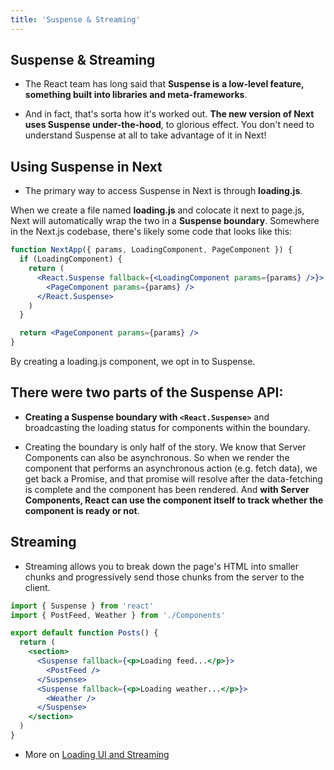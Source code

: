```yaml
---
title: 'Suspense & Streaming'
---
```


## Suspense & Streaming

- The React team has long said that **Suspense is a low-level feature, something built into libraries and meta-frameworks**.

- And in fact, that's sorta how it's worked out. **The new version of Next uses Suspense under-the-hood**, to glorious effect. You don't need to understand Suspense at all to take advantage of it in Next!

## Using Suspense in Next

- The primary way to access Suspense in Next is through **loading.js**.

When we create a file named **loading.js** and colocate it next to page.js, Next will automatically wrap the two in a **Suspense boundary**. Somewhere in the Next.js codebase, there's likely some code that looks like this:

```jsx
function NextApp({ params, LoadingComponent, PageComponent }) {
  if (LoadingComponent) {
    return (
      <React.Suspense fallback={<LoadingComponent params={params} />}>
        <PageComponent params={params} />
      </React.Suspense>
    )
  }

  return <PageComponent params={params} />
}
```

By creating a loading.js component, we opt in to Suspense.

## There were two parts of the Suspense API:

- **Creating a Suspense boundary with `<React.Suspense>`** and broadcasting the loading status for components within the boundary.

- Creating the boundary is only half of the story. We know that Server Components can also be asynchronous. So when we render the component that performs an asynchronous action (e.g. fetch data), we get back a Promise, and that promise will resolve after the data-fetching is complete and the component has been rendered. And **with Server Components, React can use the component itself to track whether the component is ready or not**.

## Streaming

- Streaming allows you to break down the page's HTML into smaller chunks and progressively send those chunks from the server to the client.

```jsx
import { Suspense } from 'react'
import { PostFeed, Weather } from './Components'

export default function Posts() {
  return (
    <section>
      <Suspense fallback={<p>Loading feed...</p>}>
        <PostFeed />
      </Suspense>
      <Suspense fallback={<p>Loading weather...</p>}>
        <Weather />
      </Suspense>
    </section>
  )
}
```

- More on [Loading UI and Streaming
  ](https://nextjs.org/docs/app/building-your-application/routing/loading-ui-and-streaming)
